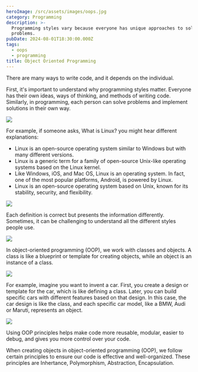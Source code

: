 ```yaml
---
heroImage: /src/assets/images/oops.jpg
category: Programming
description: >-
  Programming styles vary because everyone has unique approaches to solving
  problems.
pubDate: 2024-08-01T18:30:00.000Z
tags:
  - oops
  - programming
title: Object Oriented Programming
---
```


There are many ways to write code, and it depends on the individual.

First, it's important to understand why programming styles matter. Everyone has their own ideas, ways of thinking, and methods of writing code. Similarly, in programming, each person can solve problems and implement solutions in their own way.

![](/src/assets/images/write-differently.gif)

For example, if someone asks, What is Linux? you might hear different explanations:

- Linux is an open-source operating system similar to Windows but with many different versions.
- Linux is a generic term for a family of open-source Unix-like operating systems based on the Linux kernel.
- Like Windows, iOS, and Mac OS, Linux is an operating system. In fact, one of the most popular platforms, Android, is powered by Linux.
- Linux is an open-source operating system based on Unix, known for its stability, security, and flexibility.

![](/src/assets/images/samesamedifferent.gif)

Each definition is correct but presents the information differently. Sometimes, it can be challenging to understand all the different styles people use.

![](/src/assets/images/class-&-obj.png)

In object-oriented programming (OOP), we work with classes and objects. A class is like a blueprint or template for creating objects, while an object is an instance of a class.

![](/src/assets/images/class-and-object-eg.jpg)

For example, imagine you want to invent a car. First, you create a design or template for the car, which is like defining a class. Later, you can build specific cars with different features based on that design. In this case, the car design is like the class, and each specific car model, like a BMW, Audi or Maruti, represents an object.

![](/src/assets/images/class-vs-objects.png)

Using OOP principles helps make code more reusable, modular, easier to debug, and gives you more control over your code.

When creating objects in object-oriented programming (OOP), we follow certain principles to ensure our code is effective and well-organized. These principles are Inhertance, Polymorphism, Abstraction, Encapsulation.
